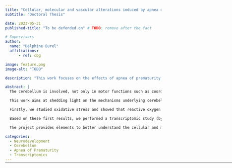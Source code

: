 ```yaml
---
title: "Cellular, molecular and vascular alterations induced by apnea of prematurity in the murine cerebellum"
subtitle: "Doctoral Thesis"

date: 2023-05-31
published-title: "To be defended on" # TODO: remove after the fact

# Supervisors
author:
  name: "Delphine Burel"
  affiliations:
      - ref: cbg

image: feature.png
image-alt: "TODO"

description: "This work focuses on the effects of apnea of prematurity on the develompment of the cerebellum in the perinatal period."

abstract: |
  The cerebellum is involved, not only in motor functions such as coordination and equilibrium, but also in cognition and behavior. At birth, the human cerebellar cortex is still immature, making it vulnerable to perinatal events. Perinatal hypoxia is a leading cause of morbimortality worldwide and apnea of prematurity (AoP) occurs in over 50% of preterm infants. A correlation between cerebellar functions and the deficits observed in children having suffered from AoP has been demonstrated, yet the implication for the cerebellum remains poorly understood. 

  This work aims at shedding light on the mechanisms underlying cerebellar hypoxic injury. To this end, we developed an intermittent hypoxia (IH) protocol, consisting of repeated 2-minute cycles of hypoxia-reoxygenation (including 20 seconds at 5% O2) between P2 and P12 during 6 hours per day, which constitutes a valid model of Apnea of Prematurity (AoP). Histological studies following this protocol revealed a delay in cerebellar maturation post-IH. Moreover, compared to the controls, these mice presented long-term alterations in functions linked to the cerebellum such as learning and motor skills. 

  Firstly, we studied oxidative stress and showed that reactive oxygen species (ROS) production increases in mice after IH. IH also induces a significant delay in histogenesis, leading to a decrease in the thickness of the cerebellar cortex layers. This disorganization of the cerebellum is accompanied by deficits in reflex acquisition. We found that genes involved in ROS production are overexpressed while genes encoding antioxidant enzymes are underexpressed. These alterations suggest a failure of the defense system against ROS and could be responsible for neuronal death in the cerebellum. 

  Based on these first results, we performed a transcriptomic study (by RT-qPCR) of genes involved in cell differentiation and migration. We analyzed the expression of these genes in different developmental stages (P4, P8, P12, P21 and P70) and in different cell types by using laser capture microdissection to separate cerebellar layers. This enabled us to pinpoint a potential timeframe of vulnerability; indeed, at P8, IH cerebella displayed the most downregulated genes, which was progressively reverted at later stages. Moreover, we identified several pathways involved in the pathophysiology of AoP such as “synapse formation” and “cytoskeletal scaffold” in neurons and “myelination” in oligodendrocytes. This indicates that IH could modify the phenotype of various cells and contribute to the observed histological and behavioral deficits.

  The project provides elements to better understand the cellular and molecular aspects of AoP-induced cerebellar injury. In the long term, it could lead to the identification of novel therapeutic targets to address this socially and economically relevant health issue.

categories:
  - Neurodevelopment
  - Cerebellum
  - Apnea of Prematurity
  - Transcriptomics
---
```


<hr style="margin-bottom: 30px; margin-top: -12px;" width="900px">

<!-- <object data="PhD Thesis.pdf" type="application/pdf" width="100%" height="900">
  <p><a href="PhD Thesis.pdf">Link to the PDF</a></p>
</object> -->